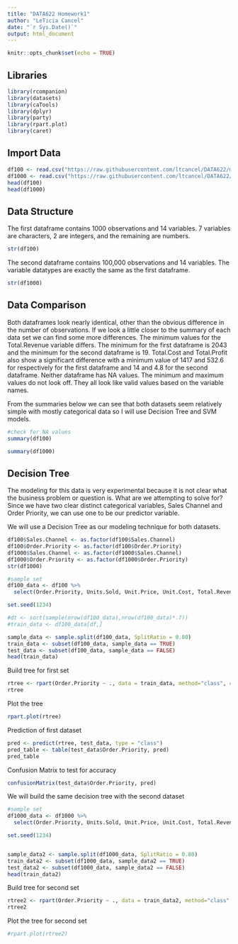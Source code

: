 ```yaml
---
title: "DATA622 Homework1"
author: "LeTicia Cancel"
date: "`r Sys.Date()`"
output: html_document
---
```


```r
knitr::opts_chunk$set(echo = TRUE)
```

## Libraries
```r
library(rcompanion)
library(datasets)
library(caTools)
library(dplyr)
library(party)
library(rpart.plot)
library(caret)
```


## Import Data
```r
df100 <- read.csv("https://raw.githubusercontent.com/ltcancel/DATA622/main/Homework1/1000%20Sales%20Records.csv")
df1000 <- read.csv("https://raw.githubusercontent.com/ltcancel/DATA622/main/Homework1/100000%20Sales%20Records.csv")
head(df100)
head(df1000)
```


## Data Structure

The first dataframe contains 1000 observations and 14 variables. 7 variables are characters, 2 are integers, and the remaining are numbers. 

```r
str(df100)
```

The second dataframe contains 100,000 observations and 14 variables. The variable datatypes are exactly the same as the first dataframe. 

```r
str(df1000)
```

## Data Comparison

Both dataframes look nearly identical, other than the obvious difference in the number of observations. If we look a little closer to the summary of each data set we can find some more differences. The minimum values for the Total.Revenue variable differs. The minimum for the first dataframe is 2043 and the minimum for the second dataframe is 19. Total.Cost and Total.Profit also show a significant difference with a minimum value of 1417 and 532.6 for respectively for the first dataframe and 14 and 4.8 for the second dataframe. Neither dataframe has NA values. The minimum and maximum values do not look off. They all look like valid values based on the variable names. 

From the summaries below we can see that both datasets seem relatively simple with mostly categorical data so I will use Decision Tree and SVM models. 

```r
#check for NA values
summary(df100)
```

```r
summary(df1000)
```

## Decision Tree

The modeling for this data is very experimental because it is not clear what the business problem or question is. What are we attempting to solve for? Since we have two clear distinct categorical variables, Sales Channel and Order Priority, we can use one to be our predictor variable. 

We will use a Decision Tree as our modeling technique for both datasets. 

```r
df100$Sales.Channel <- as.factor(df100$Sales.Channel)
df100$Order.Priority <- as.factor(df100$Order.Priority)
df1000$Sales.Channel <- as.factor(df1000$Sales.Channel)
df1000$Order.Priority <- as.factor(df1000$Order.Priority)
str(df1000)
```

```r
#sample set
df100_data <- df100 %>%
  select(Order.Priority, Units.Sold, Unit.Price, Unit.Cost, Total.Revenue, Total.Cost, Total.Profit)

set.seed(1234)

#dt <- sort(sample(nrow(df100_data),nrow(df100_data)*.7))
#train_data <- df100_data[df,]

sample_data <- sample.split(df100_data, SplitRatio = 0.80)
train_data <- subset(df100_data, sample_data == TRUE)
test_data <- subset(df100_data, sample_data == FALSE)
head(train_data)
```

Build tree for first set
```r
rtree <- rpart(Order.Priority ~ ., data = train_data, method="class", control = rpart.control(minsplit = 20, minbucket = 7, maxdepth = 10, usesurrogate = 2, xval = 10))
rtree
```

Plot the tree
```r
rpart.plot(rtree)
```

Prediction of first dataset
```r
pred <- predict(rtree, test_data, type = "class")
pred_table <- table(test_data$Order.Priority, pred)
pred_table
```

Confusion Matrix to test for accuracy
```r
confusionMatrix(test_data$Order.Priority, pred)
```

We will build the same decision tree with the second dataset

```r
#sample set
df1000_data <- df1000 %>%
  select(Order.Priority, Units.Sold, Unit.Price, Unit.Cost, Total.Revenue, Total.Cost, Total.Profit)

set.seed(1234)


sample_data2 <- sample.split(df1000_data, SplitRatio = 0.80)
train_data2 <- subset(df1000_data, sample_data2 == TRUE)
test_data2 <- subset(df1000_data, sample_data2 == FALSE)
head(train_data2)
```

Build tree for second set
```r
rtree2 <- rpart(Order.Priority ~ ., data = train_data2, method="class", control = rpart.control(minsplit = 4, minbucket = round(5/3), maxdepth = 3))
rtree2
```

Plot the tree for second set
```r
#rpart.plot(rtree2)
```




